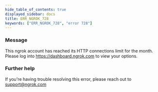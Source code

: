 ```yaml
---
hide_table_of_contents: true
displayed_sidebar: docs
title: ERR_NGROK_728
keywords: ["ERR_NGROK_728", "error 728"]
---
```


### Message

This ngrok account has reached its HTTP connections limit for the month. Please log into https://dashboard.ngrok.com to view your options.

### Further help

If you're having trouble resolving this error, please reach out to [support@ngrok.com](mailto:support@ngrok.com?subject=Help%20with%20ERR_NGROK_728)
